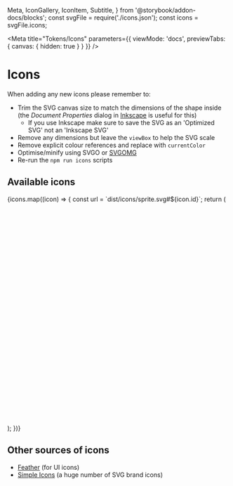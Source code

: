   Meta,
  IconGallery,
  IconItem,
  Subtitle,
} from '@storybook/addon-docs/blocks';
const svgFile = require('./icons.json');
const icons = svgFile.icons;

<Meta
  title="Tokens/Icons"
  parameters={{ viewMode: 'docs', previewTabs: { canvas: { hidden: true } } }}
/>

# Icons

When adding any new icons please remember to:

- Trim the SVG canvas size to match the dimensions of the shape inside (the
  _Document Properties_ dialog in [Inkscape](https://inkscape.org) is useful for
  this)
  - If you use Inkscape make sure to save the SVG as an 'Optimized SVG' not an
    'Inkscape SVG'
- Remove any dimensions but leave the `viewBox` to help the SVG scale
- Remove explicit colour references and replace with `currentColor`
- Optimise/minify using SVGO or
  [SVGOMG](https://jakearchibald.github.io/svgomg/)
- Re-run the `npm run icons` scripts

## Available icons

<IconGallery>
  {icons.map((icon) => {
    const url = `dist/icons/sprite.svg#${icon.id}`;
    return (
      <IconItem name={icon.id} key={icon.id}>
        <svg viewBox="0 0 500 500">
          <use xlinkHref={url}></use>
        </svg>
      </IconItem>
    );
  })}
</IconGallery>

## Other sources of icons

- [Feather](https://feathericons.com) (for UI icons)
- [Simple Icons](https://simpleicons.org) (a huge number of SVG brand icons)
